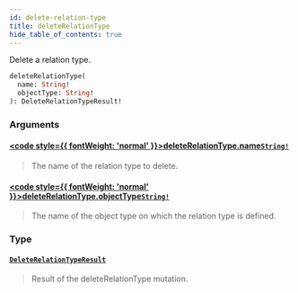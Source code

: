```yaml
---
id: delete-relation-type
title: deleteRelationType
hide_table_of_contents: true
---
```








Delete a relation type.

```graphql
deleteRelationType(
  name: String!
  objectType: String!
): DeleteRelationTypeResult!
```


### Arguments

#### [<code style={{ fontWeight: 'normal' }}>deleteRelationType.<b>name</b></code>](#)<Bullet />[`String!`](/docs/v1/directory-api-reference/schema/common/scalars/string) <Badge class="secondary" text="non-null"/> <Badge class="secondary" text="scalar"/> <Badge class="secondary" text="common"/>
> The name of the relation type to delete.
> 

#### [<code style={{ fontWeight: 'normal' }}>deleteRelationType.<b>objectType</b></code>](#)<Bullet />[`String!`](/docs/v1/directory-api-reference/schema/common/scalars/string) <Badge class="secondary" text="non-null"/> <Badge class="secondary" text="scalar"/> <Badge class="secondary" text="common"/>
> The name of the object type on which the relation type is defined.
> 

### Type

#### [`DeleteRelationTypeResult`](/docs/v1/directory-api-reference/schema/relations-types/objects/delete-relation-type-result) <Badge class="secondary" text="object"/> <Badge class="secondary" text="relations-types"/>
> Result of the deleteRelationType mutation.
> 





